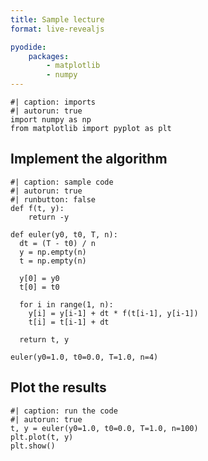 ```yaml
---
title: Sample lecture
format: live-revealjs

pyodide:
    packages:
        - matplotlib
        - numpy
---
```


```pyodide
#| caption: imports
#| autorun: true
import numpy as np
from matplotlib import pyplot as plt
```

## Implement the algorithm

```pyodide
#| caption: sample code
#| autorun: true
#| runbutton: false
def f(t, y):
    return -y

def euler(y0, t0, T, n):
  dt = (T - t0) / n
  y = np.empty(n)
  t = np.empty(n)

  y[0] = y0
  t[0] = t0

  for i in range(1, n):
    y[i] = y[i-1] + dt * f(t[i-1], y[i-1])
    t[i] = t[i-1] + dt

  return t, y

euler(y0=1.0, t0=0.0, T=1.0, n=4)
```

## Plot the results

```pyodide
#| caption: run the code
#| autorun: true
t, y = euler(y0=1.0, t0=0.0, T=1.0, n=100)
plt.plot(t, y)
plt.show()
```
